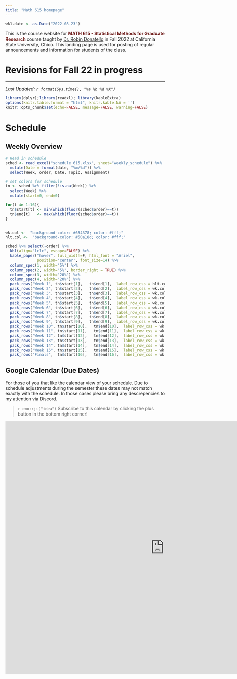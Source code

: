 ```yaml
---
title: "Math 615 homepage"
---
```


```r
wk1.date <- as.Date("2022-08-23")
```

This is the course website for <span style="color:#6f1d1b">**MATH 615 - Statistical Methods for Graduate Research**</span> course taught by [Dr. Robin Donatello](www.norcalbiostat.com) in Fall 2022 at California State University, Chico. This landing page is used for posting of regular announcements and information for students of the class.

# Revisions for Fall 22 in progress


----

_Last Updated: `r format(Sys.time(), "%a %b %d %X")`_

```r
library(dplyr);library(readxl); library(kableExtra)
options(knitr.table.format = "html", knitr.kable.NA = '') 
knitr::opts_chunk$set(echo=FALSE, message=FALSE, warning=FALSE) 
```

# Schedule  {.tabset .tabset-fade .tabset-pills}

## Weekly Overview 

```r
# Read in schedule
sched <- read_excel("schedule_615.xlsx", sheet="weekly_schedule") %>% 
  mutate(Date = format(date, "%m/%d")) %>% 
  select(Week, order, Date, Topic, Assignment)

# set colors for schedule
tn <- sched %>% filter(!is.na(Week)) %>% 
  select(Week) %>% 
  mutate(start=0, end=0)

for(t in 1:16){
  tn$start[t] <- min(which(floor(sched$order)==t))
  tn$end[t]   <- max(which(floor(sched$order)==t))
}


wk.col <-  "background-color: #654378; color: #fff;"
hlt.col <-  "background-color: #50a18d; color: #fff;"

```

```r
sched %>% select(-order) %>%
  kbl(align="lclc", escape=FALSE) %>%
  kable_paper("hover", full_width=F, html_font = "Ariel",
              position='center', font_size=14) %>%
  column_spec(1, width="5%") %>% 
  column_spec(2, width="5%", border_right = TRUE) %>% 
  column_spec(3, width="20%") %>% 
  column_spec(4, width="20%") %>% 
  pack_rows("Week 1", tn$start[1],   tn$end[1],  label_row_css = hlt.col) %>%
  pack_rows("Week 2", tn$start[2],   tn$end[2],  label_row_css = wk.col) %>%
  pack_rows("Week 3", tn$start[3],   tn$end[3],  label_row_css = wk.col) %>%
  pack_rows("Week 4", tn$start[4],   tn$end[4],  label_row_css = wk.col) %>%
  pack_rows("Week 5", tn$start[5],   tn$end[5],  label_row_css = wk.col) %>%
  pack_rows("Week 6", tn$start[6],   tn$end[6],  label_row_css = wk.col) %>%
  pack_rows("Week 7", tn$start[7],   tn$end[7],  label_row_css = wk.col) %>%
  pack_rows("Week 8", tn$start[8],   tn$end[8],  label_row_css = wk.col) %>%
  pack_rows("Week 9", tn$start[9],   tn$end[9],  label_row_css = wk.col) %>%
  pack_rows("Week 10", tn$start[10],   tn$end[10],  label_row_css = wk.col) %>%
  pack_rows("Week 11", tn$start[11],   tn$end[11],  label_row_css = wk.col) %>%
  pack_rows("Week 12", tn$start[12],   tn$end[12],  label_row_css = wk.col) %>%
  pack_rows("Week 13", tn$start[13],   tn$end[13],  label_row_css = wk.col) %>%
  pack_rows("Week 14", tn$start[14],   tn$end[14],  label_row_css = wk.col) %>%
  pack_rows("Week 15", tn$start[15],   tn$end[15],  label_row_css = wk.col) %>%
  pack_rows("Finals",  tn$start[16],   tn$end[16],  label_row_css = wk.col)
```



## Google Calendar (Due Dates)

For those of you that like the calendar view of your schedule. Due to schedule adjustments during the semester these dates may not match exactly with the schedule. In those cases please bring any descrepencies to my attention via Discord. 

> `r emo::ji("idea")` Subscribe to this calendar by clicking the plus button in the bottom right corner!

<iframe src="https://calendar.google.com/calendar/embed?src=mail.csuchico.edu_bpvuoivh18qp7ui1263m0dju3o%40group.calendar.google.com&ctz=America%2FLos_Angeles" style="border-width:0" width="1000" height="800" frameborder="0" scrolling="no"></iframe>

